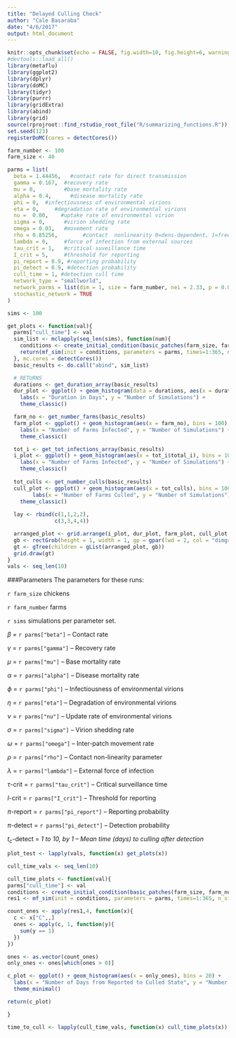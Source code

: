 ```yaml
---
title: "Delayed Culling Check"
author: "Cale Basaraba"
date: "4/6/2017"
output: html_document
---
```


```r
knitr::opts_chunk$set(echo = FALSE, fig.width=10, fig.height=6, warning = FALSE)
#devtools::load_all()
library(metaflu)
library(ggplot2)
library(dplyr)
library(doMC)
library(tidyr)
library(purrr)
library(gridExtra)
library(abind)
library(grid)
source(rprojroot::find_rstudio_root_file("R/summarizing_functions.R"))
set.seed(123)
registerDoMC(cores = detectCores())
```


```r
farm_number <- 100
farm_size <- 40

parms = list(
  beta = 1.44456,   #contact rate for direct transmission
  gamma = 0.167,  #recovery rate
  mu = 0,         #base mortality rate
  alpha = 0.4,      #disease mortality rate
  phi = 0,  #infectiousness of environmental virions
  eta = 0,     #degradation rate of environmental virions
  nu =  0.00,    #uptake rate of environmental virion
  sigma = 0,      #virion shedding rate
  omega = 0.03,   #movement rate
  rho = 0.85256,        #contact  nonlinearity 0=dens-dependent, 1=freq-dependent
  lambda = 0,     #force of infection from external sources
  tau_crit = 1,   #critical suveillance time
  I_crit = 5,     #threshold for reporting
  pi_report = 0.9, #reporting probability
  pi_detect = 0.9, #detection probability
  cull_time = 1, #detection cull time
  network_type = "smallworld",
  network_parms = list(dim = 1, size = farm_number, nei = 2.33, p = 0.0596, multiple = FALSE, loops = FALSE),
  stochastic_network = TRUE
)
```


```r
sims <- 100

get_plots <- function(val){
  parms["cull_time"] <- val
  sim_list <- mclapply(seq_len(sims), function(num){
    conditions <- create_initial_condition(basic_patches(farm_size, farm_number))
    return(mf_sim(init = conditions, parameters = parms, times=1:365, n_sims = 1))
  }, mc.cores = detectCores())
  basic_results <- do.call("abind", sim_list)

  # RETURNS
  durations <- get_duration_array(basic_results)
  dur_plot <- ggplot() + geom_histogram(data = durations, aes(x = duration), bins = 100) +
    labs(x = "Duration in Days", y = "Number of Simulations") +
    theme_classic()

  farm_no <- get_number_farms(basic_results)
  farm_plot <- ggplot() + geom_histogram(aes(x = farm_no), bins = 100) +
    labs(x = "Number of Farms Infected", y = "Number of Simulations") +
    theme_classic()

  tot_i <- get_tot_infections_array(basic_results)
  i_plot <- ggplot() + geom_histogram(aes(x = tot_i$total_i), bins = 100) +
    labs(x = "Number of Farms Infected", y = "Number of Simulations") + 
    theme_classic()
  
  tot_culls <- get_number_culls(basic_results)
  cull_plot <- ggplot() + geom_histogram(aes(x = tot_culls), bins = 100) +
        labs(x = "Number of Farms Culled", y = "Number of Simulations") + 
    theme_classic()
  
  lay <- rbind(c(1,1,2,2),
               c(3,3,4,4))

  arranged_plot <- grid.arrange(i_plot, dur_plot, farm_plot, cull_plot, layout_matrix = lay, top = paste("Culling time =",val,"days"))
  gb <- rectGrob(height = 1, width = 1, gp = gpar(lwd = 2, col = "dimgrey", fill = NA))
  gt <- gTree(children = gList(arranged_plot, gb))
  grid.draw(gt)
}
vals <- seq_len(10)


```

###Parameters
The parameters for these runs:

`r farm_size` chickens

`r farm_number` farms

`r sims` simulations per parameter set.

$\beta$ = `r parms["beta"]` -- Contact rate

$\gamma$ = `r parms["gamma"]` -- Recovery rate

$\mu$ = `r parms["mu"]` -- Base mortality rate

$\alpha$ = `r parms["alpha"]` -- Disease mortality rate

$\phi$ = `r parms["phi"]` -- Infectiousness of environmental virions

$\eta$ = `r parms["eta"]` -- Degradation of environmental virions

$\nu$ = `r parms["nu"]` -- Update rate of environmental virions

$\sigma$ = `r parms["sigma"]` -- Virion shedding rate

$\omega$ = `r parms["omega"]` -- Inter-patch movement rate

$\rho$ = `r parms["rho"]` -- Contact non-linearity parameter

$\lambda$ = `r parms["lambda"]` -- External force of infection

$\tau$-crit = `r parms["tau_crit"]` -- Critical surveillance time

$I$-crit = `r parms["I_crit"]` -- Threshold for reporting

$\pi$-report = `r parms["pi_report"]` -- Reporting probability

$\pi$-detect = `r parms["pi_detect"]` -- Detection probability

$t_c$-detect = *1 to 10, by 1  -- Mean time (days) to culling after detection*



```r
plot_test <- lapply(vals, function(x) get_plots(x))
```


```r
cull_time_vals <- seq_len(10)

cull_time_plots <- function(val){
parms["cull_time"] <- val
conditions <- create_initial_condition(basic_patches(farm_size, farm_number))
res1 <- mf_sim(init = conditions, parameters = parms, times=1:365, n_sims = 1000)

count_ones <- apply(res1,4, function(x){
  c <- x["C",,]
  ones <- apply(c, 1, function(y){
    sum(y == 1)
  })
})

ones <- as.vector(count_ones)
only_ones <- ones[which(ones > 0)]

c_plot <- ggplot() + geom_histogram(aes(x = only_ones), bins = 20) +
  labs(x = "Number of Days from Reported to Culled State", y = "Number of Patches", title = "Time to Culling", subtitle = paste("Mean =", round(mean(only_ones),2), "Parameter =", val)) +
  theme_minimal()

return(c_plot)

}

```

```r
time_to_cull <- lapply(cull_time_vals, function(x) cull_time_plots(x))

```